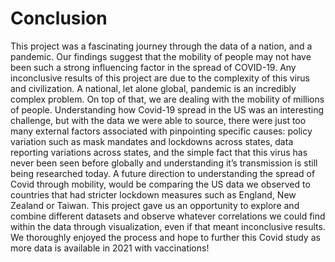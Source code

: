 # Conclusion

This project was a fascinating journey through the data of a nation, and a pandemic. Our findings suggest that the mobility of people may not have been such a strong influencing factor in the spread of COVID-19. Any inconclusive results of this project are due to the complexity of this virus and civilization. A national, let alone global, pandemic is an incredibly complex problem. On top of that, we are dealing with the mobility of millions of people. Understanding how Covid-19 spread in the US was an interesting challenge, but with the data we were able to source, there were just too many external factors associated with pinpointing specific causes: policy variation such as mask mandates and lockdowns across states, data reporting variations across states, and the simple fact that this virus has never been seen before globally and understanding it’s transmission is still being researched today. A future direction to understanding the spread of Covid through mobility, would be comparing the US data we observed to countries that had stricter lockdown measures such as England, New Zealand or Taiwan. This project gave us an opportunity to explore and combine different datasets and observe whatever correlations we could find within the data through visualization, even if that meant inconclusive results. We thoroughly enjoyed the process and hope to further this Covid study as more data is available in 2021 with vaccinations!